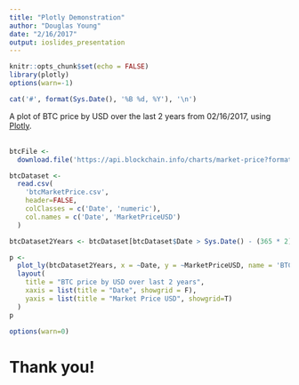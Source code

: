 ```yaml
---
title: "Plotly Demonstration"
author: "Douglas Young"
date: "2/16/2017"
output: ioslides_presentation
---
```


```r
knitr::opts_chunk$set(echo = FALSE)
library(plotly)
options(warn=-1)
```

```r
cat('#', format(Sys.Date(), '%B %d, %Y'), '\n')
```

A plot of BTC price by USD over the last 2 years from 02/16/2017, using [Plotly](https://plot.ly/).
<br />
<br />
```r
btcFile <- 
  download.file('https://api.blockchain.info/charts/market-price?format=csv&timespan=all', 'btcMarketPrice.csv', 'curl')

btcDataset <-
  read.csv(
    'btcMarketPrice.csv',
    header=FALSE,
    colClasses = c('Date', 'numeric'), 
    col.names = c('Date', 'MarketPriceUSD')
  )

btcDataset2Years <- btcDataset[btcDataset$Date > Sys.Date() - (365 * 2), ]

p <- 
  plot_ly(btcDataset2Years, x = ~Date, y = ~MarketPriceUSD, name = 'BTC market price USD', type = 'scatter', mode = 'lines') %>%
  layout(
    title = "BTC price by USD over last 2 years",
    xaxis = list(title = "Date", showgrid = F),
    yaxis = list(title = "Market Price USD", showgrid=T)
  )
p
```

```r
options(warn=0)
```

# Thank you!
